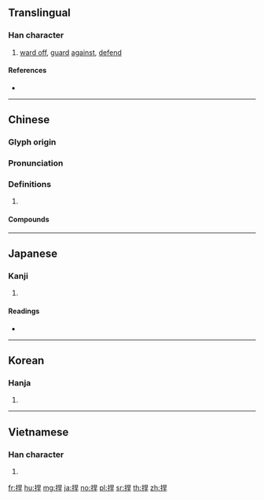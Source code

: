 {{also|扞}}
==Translingual==

===Han character===
{{Han char|rn=64|rad=手|as=07|sn=10|four=56041|canj=QAMJ|ids=⿰扌旱}}

# [[ward off]], [[guard]] [[against]], [[defend]]

====References====
* {{Han ref|kx=0433.200|dkj=12143|dj=0783.030|hdz=31881.050|uh=634D|ud=25421|bh=AEC2|bd=44738}}

----

==Chinese==
{{zh-forms}}

===Glyph origin===
{{Han etym}}

===Pronunciation===
{{zh-pron
|m=hàn
|c=hon6,hon2,hon5
|h=pfs=hon
|mn=hán/hān
|mc=y
|oc=y
|cat=v
}}

===Definitions===
{{zh-hanzi}}

# {{rfdef|zh}}

====Compounds====
{{zh-der|捍債|捍禦|捍衛|捍難之功|蹌捍}}

----

==Japanese==

===Kanji===
{{ja-kanji|grade=|rs=手07}}

# {{defn|lang=ja|sort=手07}}

====Readings====
* {{ja-readings|on=[[かん]] (kan)|kun=[[ふせぐ]] (fusegu)}}

----

==Korean==

===Hanja===
{{ko-hanja|hangeul=한|eumhun=|rv=han|mr=han|y=han}}

# {{defn|lang=ko|sort=手07}}

----

==Vietnamese==

===Han character===
{{vi-hantu|[[cản]], [[hãn]]|rs=手07}}

# {{defn|lang=vi|sort=手07}}

[[fr:捍]]
[[hu:捍]]
[[mg:捍]]
[[ja:捍]]
[[no:捍]]
[[pl:捍]]
[[sr:捍]]
[[th:捍]]
[[zh:捍]]